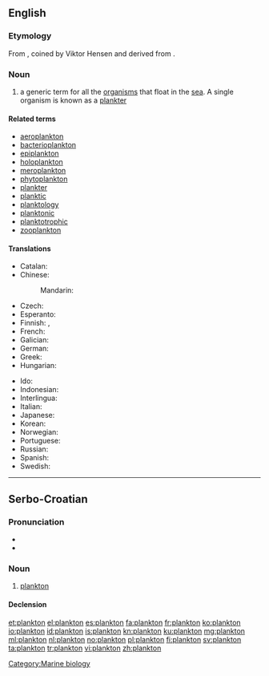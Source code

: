 {{also|Plankton}}
==English==
{{wikipedia}}

===Etymology===
From {{etyl|de|en}} {{term|Plankton|lang=de}}, coined by Viktor Hensen and derived from {{etyl|grc|en}} {{term|πλαγκτός||drifter|lang=grc}}.

===Noun===
{{en-noun|-|s}}

# a generic term for all the [[organism]]s that float in the [[sea]]. A single organism is known as a [[plankter]]

====Related terms====
* [[aeroplankton]]
* [[bacterioplankton]]
* [[epiplankton]]
* [[holoplankton]]
* [[meroplankton]]
* [[phytoplankton]]
* [[plankter]]
* [[planktic]]
* [[planktology]]
* [[planktonic]]
* [[planktotrophic]]
* [[zooplankton]]

====Translations====
{{trans-top|generic term for all the organisms that float in the sea}}
* Catalan: {{t-|ca|plàncton|m}}
* Chinese:
*: Mandarin: {{t-|cmn|浮游生物|tr=fúyóu shēngwù|sc=Hani}}
* Czech: {{t-|cs|plankton|m}}
* Esperanto: {{t-|eo|planktono}}
* Finnish: {{t+|fi|plankton}}, {{t-|fi|keijusto}}
* French: {{t+|fr|plancton|m}}
* Galician: {{t+|gl|plancto|m}}
* German: {{t+|de|Plankton|n}}
* Greek: {{t+|el|πλαγκτόν|n|tr=plagktón|sc=Grek}}
* Hungarian: {{t-|hu|plankton}}
{{trans-mid}}
* Ido: {{t+|io|planktono}}
* Indonesian: {{t+|id|plankton}}
* Interlingua: {{t-|ia|plancton}}
* Italian: {{t+|it|plancton|m}}
* Japanese: {{t-|ja|プランクトン|tr=purankuton|sc=Jpan}}
* Korean: {{t-|ko|플랑크톤|tr=peullangkeuton|sc=Kore}}
* Norwegian: {{t+|no|plankton|n}}
* Portuguese: {{t+|pt|plâncton|m}}
* Russian: {{t+|ru|планктон|m|tr=planktón|sc=Cyrl}}
* Spanish: {{t-|es|plancton|m}}
* Swedish: {{t-|sv|plankton|n}}
{{trans-bottom}}

[[Category:Marine biology]]

----

==Serbo-Croatian==

===Pronunciation===
* {{IPA|/plǎnktoːn/|lang=sh}}
* {{hyphenation|plank|ton}}

===Noun===
{{sh-noun|g=m|head=plànktōn|r|планктон|пла̀нкто̄н}}

# [[#English|plankton]]

====Declension====
{{sh-decl-noun-unc
|plànktōn
|planktóna
|planktonu
|plankton
|planktone
|planktonu
|planktonom
}}

[[et:plankton]]
[[el:plankton]]
[[es:plankton]]
[[fa:plankton]]
[[fr:plankton]]
[[ko:plankton]]
[[io:plankton]]
[[id:plankton]]
[[is:plankton]]
[[kn:plankton]]
[[ku:plankton]]
[[mg:plankton]]
[[ml:plankton]]
[[nl:plankton]]
[[no:plankton]]
[[pl:plankton]]
[[fi:plankton]]
[[sv:plankton]]
[[ta:plankton]]
[[tr:plankton]]
[[vi:plankton]]
[[zh:plankton]]